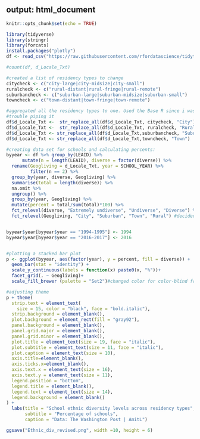 
output: html_document
---

```r
knitr::opts_chunk$set(echo = TRUE)
```

```r
library(tidyverse)
library(stringr)
library(forcats)
install.packages("plotly")
df <- read_csv("https://raw.githubusercontent.com/rfordatascience/tidytuesday/master/data/2019/2019-09-24/school_diversity.csv")

#count(df, d_Locale_Txt)

#created a list of residency types to change
citycheck <- c("city-large|city-midsize|city-small")
ruralcheck <- c("rural-distant|rural-fringe|rural-remote")
suburbancheck <- c("suburban-large|suburban-midsize|suburban-small")
towncheck <- c("town-distant|town-fringe|town-remote")

#aggregated all the residency types to one. Used the Base R since i was having
#trouble piping it
df$d_Locale_Txt <-  str_replace_all(df$d_Locale_Txt, citycheck, "City")
df$d_Locale_Txt <-  str_replace_all(df$d_Locale_Txt, ruralcheck, "Rural")
df$d_Locale_Txt <- str_replace_all(df$d_Locale_Txt,suburbancheck, "Suburban")
df$d_Locale_Txt <- str_replace_all(df$d_Locale_Txt,towncheck, "Town")

#creating data set for schools and calculating percents:
byyear <- df %>% group_by(LEAID) %>% 
      mutate(n = length(LEAID), diverse = factor(diverse)) %>% 
  rename(Geogliving = d_Locale_Txt, year = SCHOOL_YEAR) %>% 
         filter(n == 2) %>% 
  group_by(year, diverse, Geogliving) %>% 
  summarise(total = length(diverse)) %>%
  na.omit %>% 
  ungroup() %>% 
  group_by(year, Geogliving) %>%
  mutate(percent = total/sum(total)*100) %>% 
  fct_relevel(diverse, "Extremely undiverse", "Undiverse", "Diverse") %>% 
  fct_relevel(Geogliving, "City", "Suburban", "Town", "Rural") #decided to change levels after suggestions


byyear$year[byyear$year == "1994-1995"] <- 1994
byyear$year[byyear$year == "2016-2017"] <- 2016


#plotting a stacked bar plot
p <- ggplot(byyear, aes(factor(year), y = percent, fill = diverse)) +
  geom_bar(stat = "identity") +
  scale_y_continuous(labels = function(x) paste0(x, "%"))+
  facet_grid(. ~ Geogliving)+ 
  scale_fill_brewer (palette = "Set2")#changed color for color-blind friendly

#adjusting theme
p + theme(
  strip.text = element_text(
    size = 15, color = "black", face = "bold.italic"),
  strip.background = element_blank(),
  plot.background = element_rect(fill = "gray92"),
  panel.background = element_blank(),
  panel.grid.major = element_blank(),
  panel.grid.minor = element_blank(),
  plot.title = element_text(size = 19, face = "italic"),
  plot.subtitle = element_text(size = 11, face = "italic"),
  plot.caption = element_text(size = 10),
  axis.title=element_blank(),
  axis.ticks.x=element_blank(),
  axis.text.x = element_text(size = 16),
  axis.text.y = element_text(size = 11),
  legend.position = "bottom",
  legend.title = element_blank(),
  legend.text = element_text(size = 14),
  legend.background = element_blank()
) +
  labs(title = "School ethnic diversity levels across residency types",
       subtitle = "Percentage of schools",
       caption = "Data: The Washington Post | AmitL")

ggsave("Ethnic_div_revised.png", width =10, height = 6)
```

